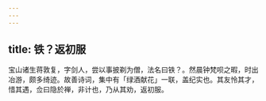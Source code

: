 ```yaml
---
---
---
```

title: 铁？返初服
---



宝山诸生蒋敦复，字剑人，尝以事披剃为僧，法名曰铁？。然晨钟梵呗之暇，时出冶游，颇多绮迹。故善诗词，集中有「绿酒献花」一联，盖纪实也。其友怜其才，惜其遇，佥曰隐於禅，非计也，乃从其劝，返初服。